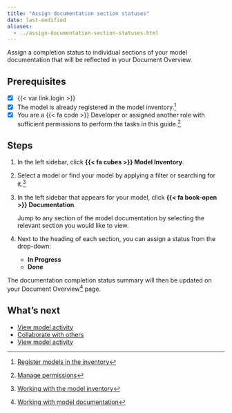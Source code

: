 ```yaml
---
title: "Assign documentation section statuses"
date: last-modified
aliases:
  - ../assign-documentation-section-statuses.html
---
```


Assign a completion status to individual sections of your model documentation that will be reflected in your Document Overview.

::: {.attn}

## Prerequisites

- [x] {{< var link.login >}}
- [x] The model is already registered in the model inventory.[^1]
- [x] You are a [{{< fa code >}} Developer]{.bubble} or assigned another role with sufficient permissions to perform the tasks in this guide.[^2]

:::

## Steps

1. In the left sidebar, click **{{< fa cubes >}} Model Inventory**.

2. Select a model or find your model by applying a filter or searching for it.[^3]

3. In the left sidebar that appears for your model, click **{{< fa book-open >}} Documentation**.

   Jump to any section of the model documentation by selecting the relevant section you would like to view.

4. Next to the heading of each section, you can assign a status from the drop-down:
    - [**In Progress**]{.bubble}
    - [**Done**]{.bubble}

The documentation completion status summary will then be updated on your Document Overview[^4] page.

## What's next
- [View model activity](/guide/model-inventory/view-model-activity.qmd)
- [Collaborate with others](collaborate-with-others.qmd)
- [View model activity](/guide/model-inventory/view-model-activity.qmd)


<!-- FOOTNOTES -->

[^1]: [Register models in the inventory](/guide/model-inventory/register-models-in-inventory.qmd)

[^2]: [Manage permissions](/guide/configuration/manage-permissions.qmd)

[^3]: [Working with the model inventory](/guide/model-inventory/working-with-model-inventory.qmd#search-filter-and-sort-models)

[^4]: [Working with model documentation](working-with-model-documentation.qmd#document-overview)
